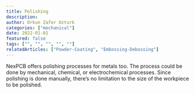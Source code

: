 ```yaml
---
title: Polishing
description: 
author: Orkun Zafer Ozturk
categories: ["mechanical"]
date: 2022-01-01
featured: false
tags: ["", "", "", "", ""]
relatedArticles: ["Powder-Coating", "Embossing-Debossing"]
---
```

NexPCB offers polishing processes for metals too. The process could be done by mechanical, chemical, or electrochemical processes. Since polishing is done manually, there’s no limitation to the size of the workpiece to be polished. 
